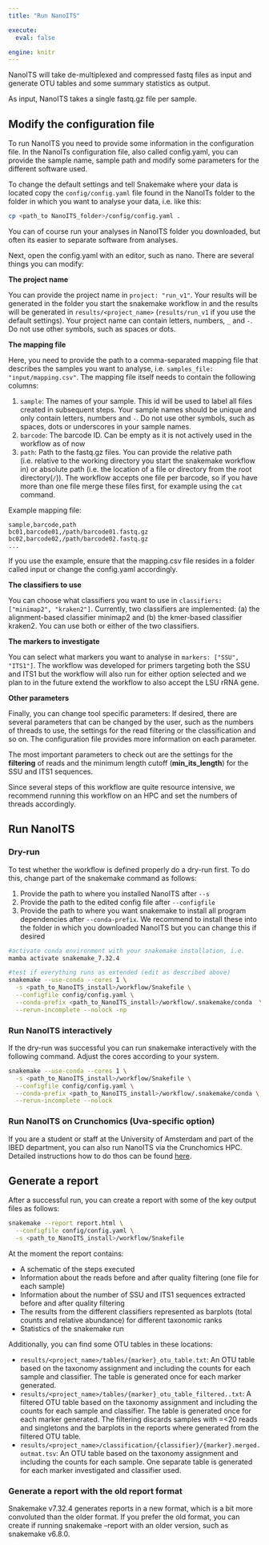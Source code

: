 ---
title: "Run NanoITS"

execute:
  eval: false

engine: knitr
---

NanoITS will take de-multiplexed and compressed fastq files as input and generate OTU tables and some summary statistics as output.

As input, NanoITS takes a single fastq.gz file per sample.

## Modify the configuration file

To run NanoITS you need to provide some information in the configuration file. In the NanoITs configuration file, also called config.yaml, you can provide the sample name, sample path and modify some parameters for the different software used.

To change the default settings and tell Snakemake where your data is located copy the `config/config.yaml` file found in the NanoITs folder to the folder in which you want to analyse your data, i.e. like this:

```{bash}
cp <path_to NanoITS_folder>/config/config.yaml .
```

You can of course run your analyses in NanoITS folder you downloaded, but often its easier to separate software from analyses.

Next, open the config.yaml with an editor, such as nano. There are several things you can modify:

**The project name**

You can provide the project name in `project: "run_v1"`. Your results will be generated in the folder you start the snakemake workflow in and the results will be generated in `results/<project_name>` (`results/run_v1` if you use the default settings). Your project name can contain letters, numbers, `_` and `-`. Do not use other symbols, such as spaces or dots.

**The mapping file**

Here, you need to provide the path to a comma-separated mapping file that describes the samples you want to analyse, i.e. `samples_file: "input/mapping.csv"`. The mapping file itself needs to contain the following columns:

1.  `sample`: The names of your sample. This id will be used to label all files created in subsequent steps. Your sample names should be unique and only contain letters, numbers and `-`. Do not use other symbols, such as spaces, dots or underscores in your sample names.
2.  `barcode`: The barcode ID. Can be empty as it is not actively used in the workflow as of now
3.  `path`: Path to the fastq.gz files. You can provide the relative path (i.e. relative to the working directory you start the snakemake workflow in) or absolute path (i.e. the location of a file or directory from the root directory(`/`)). The workflow accepts one file per barcode, so if you have more than one file merge these files first, for example using the `cat` command.

Example mapping file:

```         
sample,barcode,path
bc01,barcode01,/path/barcode01.fastq.gz
bc02,barcode02,/path/barcode02.fastq.gz
...
```

If you use the example, ensure that the mapping.csv file resides in a folder called input or change the config.yaml accordingly.

**The classifiers to use**

You can choose what classifiers you want to use in `classifiers: ["minimap2", "kraken2"]`. Currently, two classifiers are implemented: (a) the alignment-based classifier minimap2 and (b) the kmer-based classifier kraken2. You can use both or either of the two classifiers.

**The markers to investigate**

You can select what markers you want to analyse in `markers: ["SSU", "ITS1"]`. The workflow was developed for primers targeting both the SSU and ITS1 but the workflow will also run for either option selected and we plan to in the future extend the workflow to also accept the LSU rRNA gene.

**Other parameters**

Finally, you can change tool specific parameters: If desired, there are several parameters that can be changed by the user, such as the numbers of threads to use, the settings for the read filtering or the classification and so on. The configuration file provides more information on each parameter.

The most important parameters to check out are the settings for the **filtering** of reads and the minimum length cutoff (**min_its_length**) for the SSU and ITS1 sequences.

Since several steps of this workflow are quite resource intensive, we recommend running this workflow on an HPC and set the numbers of threads accordingly.

## Run NanoITS

### Dry-run

To test whether the workflow is defined properly do a dry-run first. To do this, change part of the snakemake command as follows:

1.  Provide the path to where you installed NanoITS after `--s`
2.  Provide the path to the edited config file after `--configfile`
3.  Provide the path to where you want snakemake to install all program dependencies after `--conda-prefix`. We recommend to install these into the folder in which you downloaded NanoITS but you can change this if desired

```{bash}
#activate conda environment with your snakemake installation, i.e. 
mamba activate snakemake_7.32.4

#test if everything runs as extended (edit as described above)
snakemake --use-conda --cores 1 \
  -s <path_to_NanoITS_install>/workflow/Snakefile \
  --configfile config/config.yaml \
  --conda-prefix <path_to_NanoITS_install>/workflow/.snakemake/conda  \
  --rerun-incomplete --nolock -np 
```

### Run NanoITS interactively

If the dry-run was successful you can run snakemake interactively with the following command. Adjust the cores according to your system.

```{bash}
snakemake --use-conda --cores 1 \
  -s <path_to_NanoITS_install>/workflow/Snakefile \
  --configfile config/config.yaml \
  --conda-prefix <path_to_NanoITS_install>/workflow/.snakemake/conda \
  --rerun-incomplete --nolock
```

### Run NanoITS on Crunchomics (Uva-specific option)

If you are a student or staff at the University of Amsterdam and part of the IBED department, you can also run NanoITS via the Crunchomics HPC. Detailed instructions how to do thos can be found [here](https://scienceparkstudygroup.github.io/software_information/source/nanopore/nanoITS.html#nanoits-on-crunchomics).

## Generate a report

After a successful run, you can create a report with some of the key output files as follows:

```{bash}
snakemake --report report.html \
  --configfile config/config.yaml \
  -s <path_to_NanoITS_install>/workflow/Snakefile
```

At the moment the report contains:

-   A schematic of the steps executed
-   Information about the reads before and after quality filtering (one file for each sample)
-   Information about the number of SSU and ITS1 sequences extracted before and after quality filtering
-   The results from the different classifiers represented as barplots (total counts and relative abundance) for different taxonomic ranks
-   Statistics of the snakemake run

Additionally, you can find some OTU tables in these locations:

-   `results/<project_name>/tables/{marker}_otu_table.txt`: An OTU table based on the taxonomy assignment and including the counts for each sample and classifier. The table is generated once for each marker generated.
-   `results/<project_name>/tables/{marker}_otu_table_filtered..txt`: A filtered OTU table based on the taxonomy assignment and including the counts for each sample and classifier. The table is generated once for each marker generated. The filtering discards samples with =\<20 reads and singletons and the barplots in the reports where generated from the filtered OTU table.
-   `results/<project_name>/classification/{classifier}/{marker}.merged.outmat.tsv`: An OTU table based on the taxonomy assignment and including the counts for each sample. One separate table is generated for each marker investigated and classifier used.

### Generate a report with the old report format

Snakemake v7.32.4 generates reports in a new format, which is a bit more convoluted than the older format. If you prefer the old format, you can create if running snakemake --report with an older version, such as snakemake v6.8.0.
